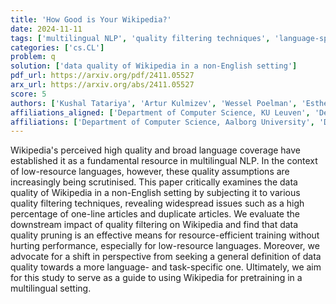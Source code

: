 ```yaml
---
title: 'How Good is Your Wikipedia?'
date: 2024-11-11
tags: ['multilingual NLP', 'quality filtering techniques', 'language-specific data quality', 'performance', 'low-resource languages', 'resource-efficient training', 'data quality', 'Wikipedia']
categories: ['cs.CL']
problem: q
solution: ['data quality of Wikipedia in a non-English setting']
pdf_url: https://arxiv.org/pdf/2411.05527
arx_url: https://arxiv.org/abs/2411.05527
score: 5
authors: ['Kushal Tatariya', 'Artur Kulmizev', 'Wessel Poelman', 'Esther Ploeger', 'Marcel Bollmann', 'Johannes Bjerva', 'Jiaming Luo', 'Heather Lent', 'Miryam de Lhoneux']
affiliations_aligned: ['Department of Computer Science, KU Leuven', 'Department of Computer Science, KU Leuven', 'Department of Computer Science, KU Leuven', 'Department of Computer Science, Aalborg University', 'Department of Computer and Information Science, Linköping University', 'Department of Computer Science, Aalborg University', 'Google Translate', 'Department of Computer Science, Aalborg University', 'Department of Computer Science, KU Leuven']
affiliations: ['Department of Computer Science, Aalborg University', 'Department of Computer and Information Science, Linköping University', 'Department of Computer Science, KU Leuven', 'Google Translate']
---
```



Wikipedia's perceived high quality and broad language coverage have established it as a fundamental resource in multilingual NLP. In the context of low-resource languages, however, these quality assumptions are increasingly being scrutinised. This paper critically examines the data quality of Wikipedia in a non-English setting by subjecting it to various quality filtering techniques, revealing widespread issues such as a high percentage of one-line articles and duplicate articles. We evaluate the downstream impact of quality filtering on Wikipedia and find that data quality pruning is an effective means for resource-efficient training without hurting performance, especially for low-resource languages. Moreover, we advocate for a shift in perspective from seeking a general definition of data quality towards a more language- and task-specific one. Ultimately, we aim for this study to serve as a guide to using Wikipedia for pretraining in a multilingual setting.